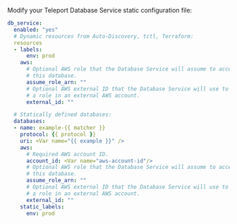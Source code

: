 Modify your Teleport Database Service static configuration file:

```yaml
db_service:
  enabled: "yes"
  # Dynamic resources from Auto-Discovery, tctl, Terraform:
  resources
  - labels:
      env: prod
    aws:
      # Optional AWS role that the Database Service will assume to access
      # this database.
      assume_role_arn: ""
      # Optional AWS external ID that the Database Service will use to assume
      # a role in an external AWS account.
      external_id: ""

  # Statically defined databases:
  databases:
  - name: example-{{ matcher }}
    protocol: {{ protocol }}
    uri: <Var name="{{ example }}" />
    aws:
      # Required AWS account ID.
      account_id: <Var name="aws-account-id"/>
      # Optional AWS role that the Database Service will assume to access
      # this database.
      assume_role_arn: ""
      # Optional AWS external ID that the Database Service will use to assume
      # a role in an external AWS account.
      external_id: ""
    static_labels:
      env: prod
```
